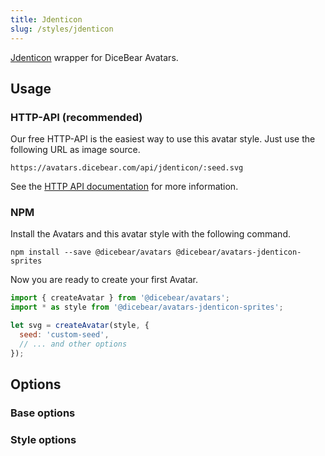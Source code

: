 ```yaml
---
title: Jdenticon
slug: /styles/jdenticon
---
```



<Examples style={style} />

[Jdenticon](https://github.com/dmester/jdenticon) wrapper for DiceBear Avatars.

## Usage

### HTTP-API (recommended)

Our free HTTP-API is the easiest way to use this avatar style. Just use the following URL as image source.

    https://avatars.dicebear.com/api/jdenticon/:seed.svg

See the [HTTP API documentation](/docs/http-api) for more information.

### NPM

Install the Avatars and this avatar style with the following command.

    npm install --save @dicebear/avatars @dicebear/avatars-jdenticon-sprites

Now you are ready to create your first Avatar.

```js
import { createAvatar } from '@dicebear/avatars';
import * as style from '@dicebear/avatars-jdenticon-sprites';

let svg = createAvatar(style, {
  seed: 'custom-seed',
  // ... and other options
});
```

## Options

### Base options

<Options schema={coreSchema} />

### Style options

<Options schema={style.schema} />
